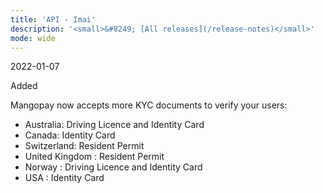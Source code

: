 ```yaml
---
title: 'API - Imai'  
description: '<small>&#8249; [All releases](/release-notes)</small>'
mode: wide
---
```

<span class="date">2022-01-07</span>  
  
  
<div class="pill pill-green">Added</div>  
  

Mangopay now accepts more KYC documents to verify your users:  
- Australia: Driving Licence and Identity Card  
- Canada: Identity Card  
- Switzerland: Resident Permit  
- United Kingdom : Resident Permit  
- Norway : Driving Licence and Identity Card  
- USA : Identity Card
